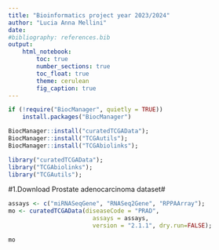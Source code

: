 ---
title: "Bioinformatics project year 2023/2024"
author: "Lucia Anna Mellini"
date:
#bibliography: references.bib
output: 
    html_notebook:
        toc: true
        number_sections: true
        toc_float: true
        theme: cerulean
        fig_caption: true
---


```{r}
if (!require("BiocManager", quietly = TRUE))
    install.packages("BiocManager")

BiocManager::install("curatedTCGAData");
BiocManager::install("TCGAutils");
BiocManager::install("TCGAbiolinks");
```

```{r message=FALSE, warning=FALSE}
library("curatedTCGAData");
library("TCGAbiolinks");
library("TCGAutils");
```
#1.Download Prostate adenocarcinoma dataset#
```{r}

assays <- c("miRNASeqGene", "RNASeq2Gene", "RPPAArray");
mo <- curatedTCGAData(diseaseCode = "PRAD", 
                        assays = assays,
                        version = "2.1.1", dry.run=FALSE);
```

```{r message=TRUE}
mo
```

